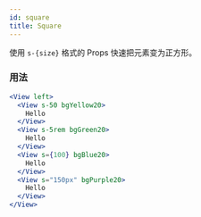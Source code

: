 ```yaml
---
id: square
title: Square
---
```


使用 `s-{size}` 格式的 Props 快速把元素变为正方形。

### 用法

```jsx live
<View left>
  <View s-50 bgYellow20>
    Hello
  </View>
  <View s-5rem bgGreen20>
    Hello
  </View>
  <View s={100} bgBlue20>
    Hello
  </View>
  <View s="150px" bgPurple20>
    Hello
  </View>
</View>
```
